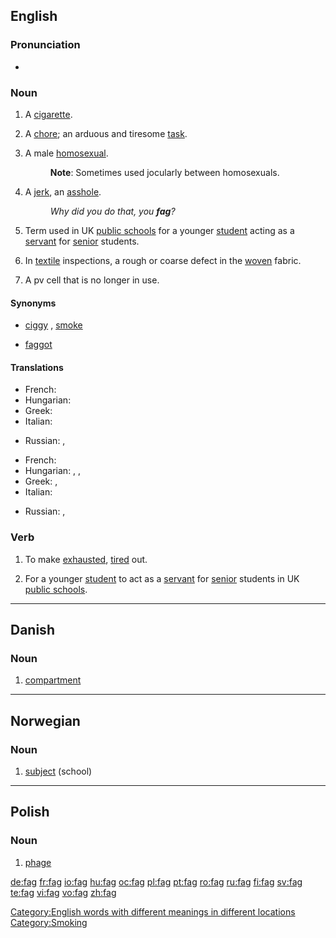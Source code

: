 ==English==

===Pronunciation===
*{{rhymes|æɡ}}

===Noun===
{{en-noun}}

# {{context|UK|and|AU|slang}} A [[cigarette]].
# {{context|UK|slang}} A [[chore]]; an arduous and tiresome [[task]].
# {{context|US|UK|AU|slang|pejorative}} A male [[homosexual]].
#:'''Note''': Sometimes used jocularly between homosexuals.
# {{context|US|slang|pejorative}} A [[jerk]], an [[asshole]].
#: ''Why did you do that, you '''fag'''?''
# {{context|UK|archaic}} Term used in UK [[public school]]s for a younger [[student]] acting as a [[servant]] for [[senior]] students.
# {{context|US|technical}} In [[textile]] inspections, a rough or coarse defect in the [[woven]] fabric.
# {{context|US|technical}} A pv cell that is no longer in use.

====Synonyms====
*{{sense|cigarette}} [[ciggy]] {{i|Australia}}, [[smoke]]
*{{sense|male homosexual}} [[faggot]]

====Translations====
{{trans-top|cigarette}}
*French: {{t|fr|clope|f}}
*Hungarian: {{t|hu|cigaretta}}
*Greek: {{t|el|σιγαρέττο|tr=sigarétto|n}}
*Italian: {{t|it|cicca|f}}
{{trans-mid}}
*Russian: {{t|ru|папироса|f}}, {{t|ru|сигарета|f}}
{{trans-bottom}}

{{trans-top|homosexual}}
*French: {{t|fr|enculeur|m}}
*Hungarian: {{t|hu|meleg}}, {{t|hu|homoszexuális}}, {{t|hu|buzi}} {{qualifier|vulgar}}
*Greek: {{t|el|πούστης|tr=pústis|m}}, {{t|el|αδερφή|tr=aderfí|f}}
*Italian: {{t|it|finocchio|m}}
{{trans-mid}}
*Russian: {{t|ru|голубой|m}}, {{t|ru|пидор|m}} {{qualifier|vulgar}}
{{trans-bottom}}

===Verb===
{{en-verb|fags|fagging|fagged|fagged}}

# {{context|slang|used mainly in passive form}} To make [[exhausted]], [[tire]]d out.
# {{context|UK|archaic}} For a younger [[student]] to act as a [[servant]] for [[senior]] students in UK [[public school]]s.

[[Category:English words with different meanings in different locations]]
[[Category:Smoking]]

----

==Danish==

===Noun===
{{infl|da|noun}}

# [[compartment]]

----

==Norwegian==

===Noun===
{{infl|no|noun}}

# [[subject]] (school)

----

==Polish==

===Noun===
{{infl|pl|noun|g=m}}

# [[phage]]

[[de:fag]]
[[fr:fag]]
[[io:fag]]
[[hu:fag]]
[[oc:fag]]
[[pl:fag]]
[[pt:fag]]
[[ro:fag]]
[[ru:fag]]
[[fi:fag]]
[[sv:fag]]
[[te:fag]]
[[vi:fag]]
[[vo:fag]]
[[zh:fag]]